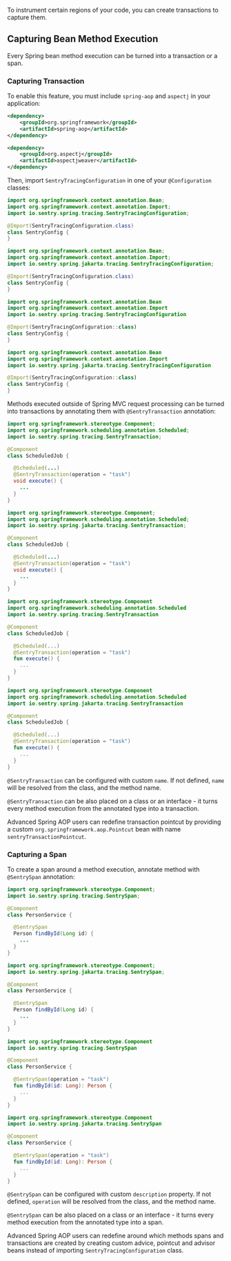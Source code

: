 To instrument certain regions of your code, you can create transactions to capture them.

## Capturing Bean Method Execution

Every Spring bean method execution can be turned into a transaction or a span.

### Capturing Transaction

To enable this feature, you must include `spring-aop` and `aspectj` in your application:

```xml {tabTitle:Maven}
<dependency>
    <groupId>org.springframework</groupId>
    <artifactId>spring-aop</artifactId>
</dependency>

<dependency>
    <groupId>org.aspectj</groupId>
    <artifactId>aspectjweaver</artifactId>
</dependency>
```

Then, import `SentryTracingConfiguration` in one of your `@Configuration` classes:

```java {tabTitle:Java (Spring 5)}
import org.springframework.context.annotation.Bean;
import org.springframework.context.annotation.Import;
import io.sentry.spring.tracing.SentryTracingConfiguration;

@Import(SentryTracingConfiguration.class)
class SentryConfig {
}
```

```java {tabTitle:Java (Spring 6)}
import org.springframework.context.annotation.Bean;
import org.springframework.context.annotation.Import;
import io.sentry.spring.jakarta.tracing.SentryTracingConfiguration;

@Import(SentryTracingConfiguration.class)
class SentryConfig {
}
```

```kotlin {tabTitle:Kotlin (Spring 5)}
import org.springframework.context.annotation.Bean
import org.springframework.context.annotation.Import
import io.sentry.spring.tracing.SentryTracingConfiguration

@Import(SentryTracingConfiguration::class)
class SentryConfig {
}
```

```kotlin {tabTitle:Kotlin (Spring 6)}
import org.springframework.context.annotation.Bean
import org.springframework.context.annotation.Import
import io.sentry.spring.jakarta.tracing.SentryTracingConfiguration

@Import(SentryTracingConfiguration::class)
class SentryConfig {
}
```

Methods executed outside of Spring MVC request processing can be turned into transactions by annotating them with `@SentryTransaction` annotation:

```java {tabTitle:Java (Spring 5)}
import org.springframework.stereotype.Component;
import org.springframework.scheduling.annotation.Scheduled;
import io.sentry.spring.tracing.SentryTransaction;

@Component
class ScheduledJob {

  @Scheduled(...)
  @SentryTransaction(operation = "task")
  void execute() {
    ...
  }
}
```

```java {tabTitle:Java (Spring 6)}
import org.springframework.stereotype.Component;
import org.springframework.scheduling.annotation.Scheduled;
import io.sentry.spring.jakarta.tracing.SentryTransaction;

@Component
class ScheduledJob {

  @Scheduled(...)
  @SentryTransaction(operation = "task")
  void execute() {
    ...
  }
}
```

```kotlin {tabTitle:Kotlin (Spring 5)}
import org.springframework.stereotype.Component
import org.springframework.scheduling.annotation.Scheduled
import io.sentry.spring.tracing.SentryTransaction

@Component
class ScheduledJob {

  @Scheduled(...)
  @SentryTransaction(operation = "task")
  fun execute() {
    ...
  }
}
```

```kotlin {tabTitle:Kotlin (Spring 6)}
import org.springframework.stereotype.Component
import org.springframework.scheduling.annotation.Scheduled
import io.sentry.spring.jakarta.tracing.SentryTransaction

@Component
class ScheduledJob {

  @Scheduled(...)
  @SentryTransaction(operation = "task")
  fun execute() {
    ...
  }
}
```

`@SentryTransaction` can be configured with custom `name`. If not defined, `name` will be resolved from the class, and the method name.

`@SentryTransaction` can be also placed on a class or an interface - it turns every method execution from the annotated type into a transaction.

Advanced Spring AOP users can redefine transaction pointcut by providing a custom `org.springframework.aop.Pointcut` bean with name `sentryTransactionPointcut`.

### Capturing a Span

To create a span around a method execution, annotate method with `@SentrySpan` annotation:

```java {tabTitle:Java (Spring 5)}
import org.springframework.stereotype.Component;
import io.sentry.spring.tracing.SentrySpan;

@Component
class PersonService {

  @SentrySpan
  Person findById(Long id) {
    ...
  }
}
```

```java {tabTitle:Java (Spring 6)}
import org.springframework.stereotype.Component;
import io.sentry.spring.jakarta.tracing.SentrySpan;

@Component
class PersonService {

  @SentrySpan
  Person findById(Long id) {
    ...
  }
}
```

```kotlin {tabTitle:Kotlin (Spring 5)}
import org.springframework.stereotype.Component
import io.sentry.spring.tracing.SentrySpan

@Component
class PersonService {

  @SentrySpan(operation = "task")
  fun findById(id: Long): Person {
    ...
  }
}
```

```kotlin {tabTitle:Kotlin (Spring 6)}
import org.springframework.stereotype.Component
import io.sentry.spring.jakarta.tracing.SentrySpan

@Component
class PersonService {

  @SentrySpan(operation = "task")
  fun findById(id: Long): Person {
    ...
  }
}
```

`@SentrySpan` can be configured with custom `description` property. If not defined, `operation` will be resolved from the class, and the method name.

`@SentrySpan` can be also placed on a class or an interface - it turns every method execution from the annotated type into a span.

Advanced Spring AOP users can redefine around which methods spans and transactions are created by creating custom advice, pointcut and advisor beans instead of importing `SentryTracingConfiguration` class.
